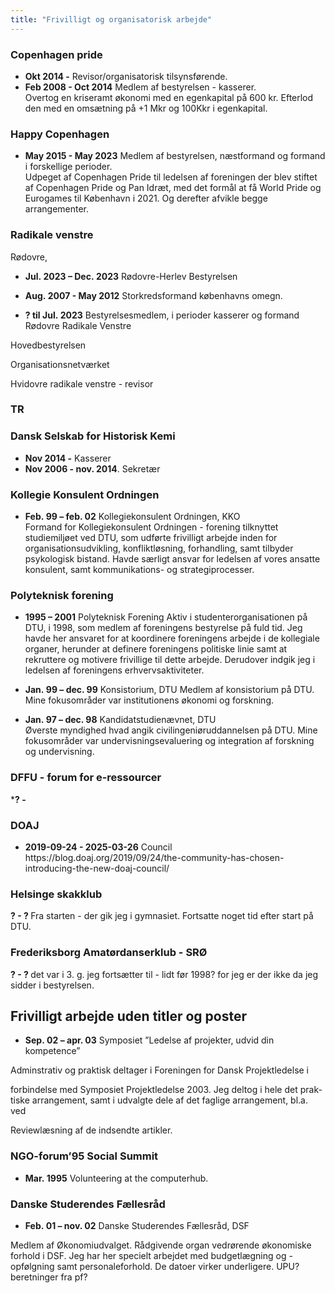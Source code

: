 ```yaml
---
title: "Frivilligt og organisatorisk arbejde"
---
```



### Copenhagen pride 
- **Okt 2014 -** Revisor/organisatorisk tilsynsførende.
- **Feb 2008 - Oct 2014** Medlem af bestyrelsen - kasserer.  
Overtog en kriseramt økonomi med en egenkapital på 600 kr. Efterlod den med en omsætning på +1 Mkr og 100Kkr i egenkapital.


### Happy Copenhagen 
- **May 2015 - May 2023** Medlem af bestyrelsen, næstformand og formand i forskellige perioder.  
Udpeget af Copenhagen Pride til ledelsen af foreningen der blev stiftet af Copenhagen Pride og Pan Idræt, med det
formål at få World Pride og Eurogames til København i 2021. Og derefter afvikle begge arrangementer.


### Radikale venstre
Rødovre, 

- **Jul. 2023 -- Dec. 2023** Rødovre-Herlev Bestyrelsen

- **Aug. 2007 - May 2012** Storkredsformand københavns omegn.

- **? til Jul. 2023** Bestyrelsesmedlem, i perioder kasserer og formand  Rødovre Radikale Venstre

Hovedbestyrelsen

Organisationsnetværket

Hvidovre radikale venstre - revisor

### TR

### Dansk Selskab for Historisk Kemi
- **Nov 2014 -** Kasserer
- **Nov 2006 - nov. 2014**. Sekretær


### Kollegie Konsulent Ordningen
- **Feb. 99 – feb. 02** Kollegiekonsulent Ordningen, KKO  
Formand for Kollegiekonsulent Ordningen - forening tilknyttet studiemiljøet
ved DTU, som udførte frivilligt arbejde inden for organisationsudvikling, konfliktløsning, forhandling, samt tilbyder psykologisk bistand. Havde særligt
ansvar for ledelsen af vores ansatte konsulent, samt kommunikations- og strategiprocesser.

### Polyteknisk forening
- **1995 – 2001** Polyteknisk Forening
Aktiv i studenterorganisationen på DTU, i 1998, som medlem af foreningens
bestyrelse på fuld tid. Jeg havde her ansvaret for at koordinere foreningens
arbejde i de kollegiale organer, herunder at definere foreningens politiske linie
samt at rekruttere og motivere frivillige til dette arbejde. Derudover indgik jeg
i ledelsen af foreningens erhvervsaktiviteter.

- **Jan. 99 – dec. 99** Konsistorium, DTU
Medlem af konsistorium på DTU.  
Mine fokusområder var institutionens økonomi og forskning.
- **Jan. 97 – dec. 98** Kandidatstudienævnet, DTU  
Øverste myndighed hvad angik civilingeniøruddannelsen på DTU. Mine fokusområder var undervisningsevaluering og integration af forskning og undervisning.


### DFFU - forum for e-ressourcer
***? - **

### DOAJ
- **2019-09-24 - 2025-03-26** Council  
https://blog.doaj.org/2019/09/24/the-community-has-chosen-introducing-the-new-doaj-council/

### Helsinge skakklub
**? - ? **
Fra starten - der gik jeg i gymnasiet. Fortsatte noget tid efter start på DTU.

### Frederiksborg Amatørdanserklub - SRØ
**? - ? ** det var i 3. g. jeg fortsætter til - lidt før 1998? for jeg er der ikke 
da jeg sidder i bestyrelsen.

## Frivilligt arbejde uden titler og poster
- **Sep. 02 – apr. 03** Symposiet ”Ledelse af projekter, udvid din kompetence”

Adminstrativ og praktisk deltager i Foreningen for Dansk Projektledelse i

forbindelse med Symposiet Projektledelse 2003. Jeg deltog i hele det prak-
tiske arrangement, samt i udvalgte dele af det faglige arrangement, bl.a. ved

Reviewlæsning af de indsendte artikler.

### NGO-forum'95 Social Summit
- **Mar. 1995** Volunteering at the computerhub.

### Danske Studerendes Fællesråd
- **Feb. 01 – nov. 02** Danske Studerendes Fællesråd, DSF

Medlem af Økonomiudvalget. Rådgivende organ vedrørende økonomiske
forhold i DSF. Jeg har her specielt arbejdet med budgetlægning og -opfølgning
samt personaleforhold. De datoer virker underligere. UPU?
beretninger fra pf?